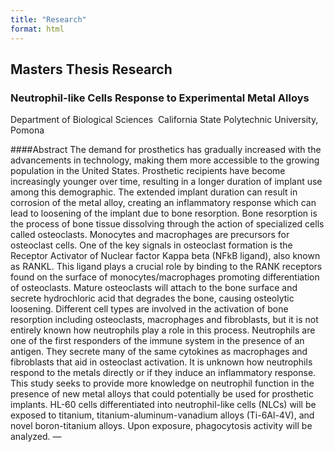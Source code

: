 ```yaml
---
title: "Research"
format: html
---
```



## Masters Thesis Research

### Neutrophil-like Cells Response to Experimental Metal Alloys

Department of Biological Sciences \ California State Polytechnic University, Pomona

####Abstract
The demand for prosthetics has gradually increased with the advancements in technology,
making them more accessible to the growing population in the United States. Prosthetic
recipients have become increasingly younger over time, resulting in a longer duration of implant
use among this demographic. The extended implant duration can result in corrosion of the
metal alloy, creating an inflammatory response which can lead to loosening of the implant due
to bone resorption. Bone resorption is the process of bone tissue dissolving through the action
of specialized cells called osteoclasts. Monocytes and macrophages are precursors for osteoclast
cells. One of the key signals in osteoclast formation is the Receptor Activator of Nuclear factor
Kappa beta (NFkB ligand), also known as RANKL. This ligand plays a crucial role by binding to the RANK receptors found on the surface of monocytes/macrophages promoting differentiation of osteoclasts. Mature osteoclasts will attach to the bone surface and secrete hydrochloric acid
that degrades the bone, causing osteolytic loosening. Different cell types are involved in the
activation of bone resorption including osteoclasts, macrophages and fibroblasts, but it is not
entirely known how neutrophils play a role in this process. Neutrophils are one of the first
responders of the immune system in the presence of an antigen. They secrete many of the same
cytokines as macrophages and fibroblasts that aid in osteoclast activation. It is unknown how
neutrophils respond to the metals directly or if they induce an inflammatory response. This
study seeks to provide more knowledge on neutrophil function in the presence of new metal
alloys that could potentially be used for prosthetic implants. HL-60 cells differentiated into
neutrophil-like cells (NLCs) will be exposed to titanium, titanium-aluminum-vanadium alloys (Ti-6Al-4V), and novel boron-titanium alloys. Upon exposure, phagocytosis activity will be analyzed. 
---
